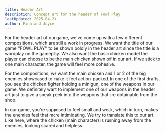 ```yaml
---
title: Header Art
description: Concept art for the header of Fowl Play
lastUpdated: 2025-04-23
author: Finn and Joyce
---
```


For the header art of our game, we’ve come up with a few different compositions, which are still a work in progress. We want the title of our game ‘’FOWL PLAY’’ to be shown boldly in the header art since the title is a wordplay on the gameplay. We also want the basic chicken model the player can choose to be the main chicken shown off in our art. If we stick to one main character, the game will feel more cohesive.

For the compositions, we want the main chicken and 1 or 2 of the big enemies showcased to make it feel action-packed. In one of the first drafts, you see the chicken fighter holding a minigun, one of the weapons in our game. We definitely want to implement one of our weapons in the header art just to give a sneak peek into the weapons that are obtainable from the shop.

In our game, you’re supposed to feel small and weak, which in turn, makes the enemies feel that more intimidating. We try to translate this to our art. Like here, where the chicken (main character) is running away from the enemies, looking scared and helpless.
